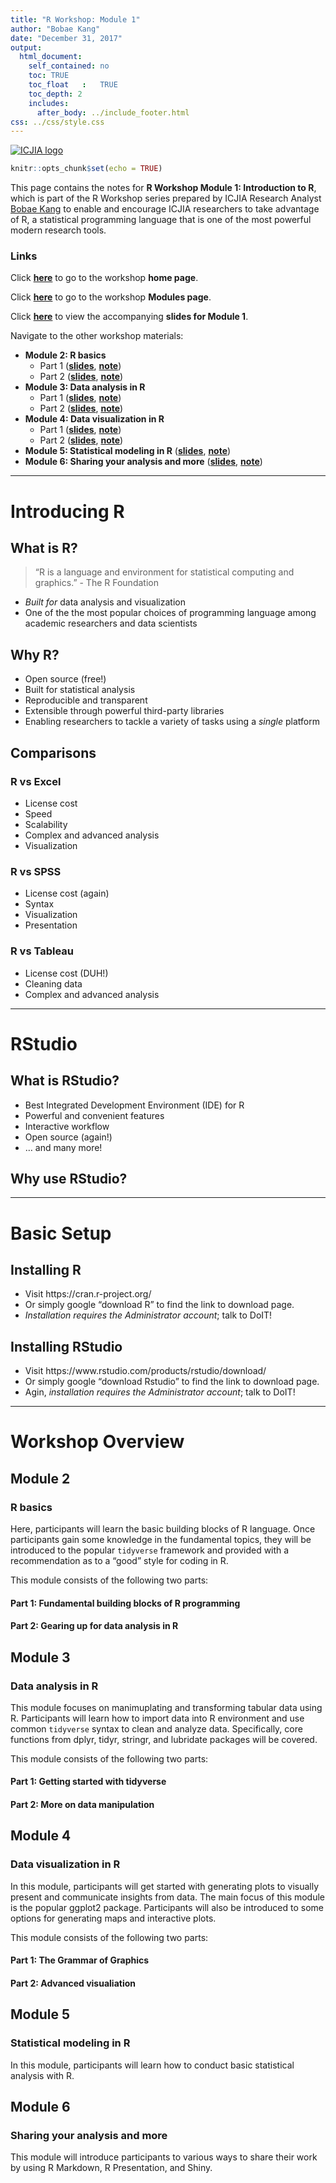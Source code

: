 ```yaml
---
title: "R Workshop: Module 1"
author: "Bobae Kang"
date: "December 31, 2017"
output:
  html_document:
    self_contained: no
    toc: TRUE
    toc_float	:	TRUE
    toc_depth: 2
    includes:
      after_body: ../include_footer.html
css: ../css/style.css
---
```

<!-- fontawesome CDN -->
<link href="https://maxcdn.bootstrapcdn.com/font-awesome/4.7.0/css/font-awesome.min.css" rel="stylesheet">

<!-- logo -->
<div class="logo">
  <a href="http://www.icjia.state.il.us/"><img src="http://www.icjia.state.il.us/_themes/icjia/img/logo-icjia-small-blue-3.png" alt="ICJIA logo"></img></a>
</div>


```r
knitr::opts_chunk$set(echo = TRUE)
```

This page contains the notes for **R Workshop Module 1: Introduction to R**, which is part of the R Workshop series prepared by ICJIA Research Analyst [Bobae Kang](http://www.icjia.state.il.us/biographies/bobae-kang) to enable and encourage ICJIA researchers to take advantage of R, a statistical programming language that is one of the most powerful modern research tools.

### Links
Click [**here**](../index.html) to go to the workshop **home page**.

Click [**here**](../modules.html) to go to the workshop **Modules page**.

Click [**here**](../slides/module1_slides.html) to view the accompanying **slides for Module 1**.

Navigate to the other workshop materials:

* **Module 2: R basics**
    * Part 1 ([**slides**](../slides/module2_slides1.html), [**note**](module2_notes1.html))
    * Part 2 ([**slides**](../slides/module2_slides2.html), [**note**](module2_notes2.html))
* **Module 3: Data analysis in R**
    * Part 1 ([**slides**](../slides/module3_slides1.html), [**note**](module3_notes1.html))
    * Part 2 ([**slides**](../slides/module3_slides2.html), [**note**](module3_notes2.html))
* **Module 4: Data visualization in R**
    * Part 1 ([**slides**](../slides/module4_slides.html), [**note**](module4_notes.html))
    * Part 2 ([**slides**](../slides/module4_slides2.html), [**note**](module4_notes2.html))
* **Module 5: Statistical modeling in R** ([**slides**](../slides/module5_slides.html), [**note**](module5_notes.html))
* **Module 6: Sharing your analysis and more** ([**slides**](../slides/module6_slides.html), [**note**](module6_notes.html))



***

# Introducing R

## What is R?

> "R is a language and environment for statistical computing and graphics." - The R Foundation

* *Built for* data analysis and visualization
* One of the the most popular choices of programming language among academic researchers and data scientists

## Why R?

* Open source (free!)
* Built for statistical analysis
* Reproducible and transparent
* Extensible through powerful third-party libraries
* Enabling researchers to tackle a variety of tasks using a *single* platform

## Comparisons

### R vs Excel

* License cost
* Speed
* Scalability
* Complex and advanced analysis
* Visualization

### R vs SPSS

* License cost (again)
* Syntax
* Visualization
* Presentation

### R vs Tableau

* License cost (DUH!)
* Cleaning data
* Complex and advanced analysis

***

# RStudio
## What is RStudio?

* Best Integrated Development Environment (IDE) for R
* Powerful and convenient features
* Interactive workflow
* Open source (again!)
* ... and many more!

## Why use RStudio?


***

# Basic Setup
## Installing R

* Visit https://cran.r-project.org/
* Or simply google "download R" to find the link to download page.
* *Installation requires the Administrator account*; talk to DoIT!

## Installing RStudio

* Visit https://www.rstudio.com/products/rstudio/download/
* Or simply google "download Rstudio" to find the link to download page.
* Agin, *installation requires the Administrator account*; talk to DoIT!


***
# Workshop Overview
## Module 2
### R basics 
Here, participants will learn the basic building blocks of R language. Once participants gain some knowledge in the fundamental topics, they will be introduced to the popular `tidyverse` framework and provided with a recommendation as to a "good" style for coding in R.

This module consists of the following two parts:

#### Part 1: Fundamental building blocks of R programming
#### Part 2: Gearing up for data analysis in R

## Module 3
### Data analysis in R
This module focuses on manimuplating and transforming tabular data using R. Participants will learn how to import data into R environment and use common `tidyverse` syntax to clean and analyze data. Specifically, core functions from dplyr, tidyr, stringr, and lubridate packages will be covered.

This module consists of the following two parts:

#### Part 1: Getting started with tidyverse
#### Part 2: More on data manipulation

## Module 4
### Data visualization in R
In this module, participants will get started with generating plots to visually present and communicate insights from data. The main focus of this module is the popular ggplot2 package. Participants will also be introduced to some options for generating maps and interactive plots.

This module consists of the following two parts:

#### Part 1: The Grammar of Graphics
#### Part 2: Advanced visualiation

## Module 5
### Statistical modeling in R
In this module, participants will learn how to conduct basic statistical analysis with R. 

## Module 6
### Sharing your analysis and more
This module will introduce participants to various ways to share their work by using R Markdown, R Presentation, and Shiny. 


